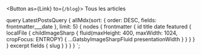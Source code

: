 

<PostsList posts={props.data.allMdx.nodes} />

<Button as={Link} to={`/blog`}>
  Tous les articles
</Button>

  query LatestPostsQuery {
    allMdx(sort: { order: DESC, fields: frontmatter___date }, limit: 5) {
      nodes {
        frontmatter {
          id
          title
          date
          featured {
            localFile {
              childImageSharp {
                fluid(maxHeight: 400, maxWidth: 1024, cropFocus: ENTROPY) {
                  ...GatsbyImageSharpFluid
                  presentationWidth
                }
              }
            }
          }
        }
        excerpt
        fields {
          slug
        }
      }
    }
  }
`;

